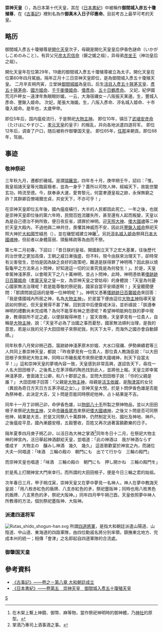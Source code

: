 {{inappropriate tone|time=2016-08-29T08:17:30+00:00}}
{{unreferenced|time=2016-08-29T08:17:30+00:00}}
{{基礎情報 天皇
| 名  =崇神天皇
| 代数=第10
| 画像=[[File:Emperor_Sujin.jpg|220px]]
| 説明=『御歴代百廿一天皇御尊影』
| 在位=崇神天皇元年1月13日 - 崇神天皇68年12月5日
| 時代=[[彌生時代|彌生時代]]
| 皇居=磯城瑞籬宮
| 幼称=
| 別名=御間城入彦五十瓊殖天皇<br />御肇國天皇<br />御真木入日子印恵命<br />所知初國御真木天皇<br />美萬貴天皇
| 陵墓=山邊道勾岡上陵
| 前任=[[開化天皇|開化天皇]]
| 繼任=[[垂仁天皇|垂仁天皇]]
| 父親=[[開化天皇|開化天皇]]
| 母親=[[伊香色謎命|伊香色謎命]]
| 皇后=[[御真津比賣命|御間城姬]]
| 妃=遠津年魚眼眼妙媛<br />尾張大海媛
| 皇子  =[[垂仁天皇|垂仁天皇]](母御間成姬)<br />彦五十狹茅命(母御間成姬)<br />國方姫命(母御間成姬)<br />[[千千衝倭姬命|千千衝倭姬命]](母御間成姬)<br />倭彥命(母御間成姬)<br />五十日鶴彥命(母御間成姬)<br />豐城入彥命(母遠津年魚眼眼妙媛)<br />八坂入彦命(母尾張大海媛)
| 皇女  =[[豐鍬入姬命|豐鍬入姬命]](母遠津年魚眼眼妙媛)<br />大入杵命(母尾張大海媛)<br />渟名城入媛命(母尾張大海媛)<br />[[十市瓊入媛命|十市瓊入媛命]](母尾張大海媛)
|出生年=开化天皇9年或10年|逝世年=崇神天皇68年12月5日}}
'''崇神天皇'''（{{jpn|j=崇神天皇|hg=すじんてんのう|rm=Sujin Tennō}}），為日本第十代天皇，其在《[[日本書紀|日本書紀]]》中被稱作'''御間城入彦五十瓊殖尊'''，在《[[古事記|古事記]]》裡則名為作'''御真木入日子印惠命'''。目前考古上最早可考的天皇。

== 略历 ==
御間城入彥五十瓊殖尊是[[開化天皇|開化天皇]]次子，母親是開化天皇皇后伊香色謎命（いかがしこめのみこと）。有异父兄[[彦太忍信命|彦太忍信命]]（磐之媛之祖），异母弟[[彦坐王|彦坐王]]（神功皇后之祖）。

開化天皇年在位第29年，19歲的御間城入彥五十瓊殖尊被立為太子。開化天皇在位第60年四月駕崩。隔年正月十三日崇神天皇即位，是為御間城入彥五十瓊殖天皇。
二月辛亥朔丙寅，立堂妹[[御間城姬|御間城姬]]為皇后。后生[[活目入彥五十狹茅天皇|活目入彥五十狹茅天皇]]、[[彥五十狹茅命|彥五十狹茅命]]、[[國方姬命|國方姬命]]、[[千千衝倭姬命|千千衝倭姬命]]、[[倭彥命|倭彥命]]、[[五十日鶴彥命|五十日鶴彥命]]。
又妃，紀伊國荒河戶畔女－遠津年魚眼眼妙媛。一云，大海宿禰女－八阪振天某邊。生，豐城入彥命、豐鍬入姬命。
次妃，尾張大海媛。生，八阪入彥命、渟名城入姬命、十市瓊入姬命。是年也，太歲甲申。

即位5年后，国内瘟疫流行，于是祭祀[[大物主神|大物主神]]。
即位10年，镇压了[[武埴安彦命|武埴安彦命]]（たけはにやすびこ、[[孝元天皇|孝元天皇]]的皇子）的叛乱，并向各地派遣四道将军。
即位12年后，调查了户口，随后被称作御肇国天皇。
即位65年，[[任那|任那]]来朝貢。即位68年，驾崩。

== 事迹 ==
=== 敬神祭祀 ===
三年秋九月，遷都於磯城。是謂[[瑞籬宮|瑞籬宮]]。四年冬十月，庚申朔壬午，詔曰：「惟，我皇祖諸天皇等光臨宸極者，豈為一身乎？蓋所以司牧人神，經綸天下，故能世闡玄功，時流至德。今，朕奉承大運，愛育黎元，何當聿遵皇祖之跡，永保無窮之祚？其群卿百僚竭爾忠貞，共安天下，不亦可乎！」

在崇神天皇即位五年後，國內瘟疫橫行，大半的人民都因此死亡。一年之後，也就是崇神天皇即位後的第六年時，民間百姓流離失所，甚至還有人起而叛變，天皇以為是自己德治不夠所致，便日夜反省，請罪於神明。迎[[天照大神|天照大神]]、[[倭大國魂神|倭大國魂]]等二神於天皇大殿內，不過他與二神共住，畏懼其神威而不安，因此託[[豐鍬入姬命|豐鍬入姬命]]祭祀天照大神於[[大和國|大和國]]笠縫邑（{{lang|ja|かさぬいむら、かさぬいのむら}}），並在磯堅城建立神籬<ref>在木架上繫上神鏡、御幣、麻等物，當作祭祀神明時的御神體，乃[[神社|神社]]的原型。</ref>。另託[[渟名城入姬命|渟名城入姬命]]祭拜[[倭大國魂神|日本大國魂神]]，但前者以身體孱弱、頭髮稀疏等為由而不祭。

第七年二月初春，下詔曰：「昔日朕的皇祖，開國創立天下之宏大基業，往後歷代的治世使之更加高偉，王朝之威日漸強盛，但不料，現今由朕來治理天下，卻時常有災害發生，恐怕是因為缺乏良好的政策吧，難道是朕得罪了神明嗎？因此朕以燒裂龜甲之方法來占卜問神，好知道這一切的災害究竟是為何發生！」。於是，天皇幸駕神淺茅原，以會晤天下之八十萬神明，並占卜問神，此時，神明憑依著[[倭跡跡日百襲姬命|倭跡跡日百襲姬命]]（[[孝靈天皇|孝靈天皇]]之皇一女，為崇神天皇之曾姑母）的身體說：「天皇為何憂心國家無法治理呢？若是能尊敬的祭祀我，國家自當平安順遂啊！」天皇聽聞便問：「那請問說這話的是哪一位神明呢？」。神明又憑著[[倭跡跡日百襲姬命|倭跡跡日百襲姬命]]來回答：「我是倭國城內所居之神，名為[[大物主神|大物主神]]」。於是當下便由這位[[大物主神|大物主神]]指導天皇該如何祭祀，但天皇覺得不甚了解，回到宮中后便齋戒沐浴，並祈禱說：「朕遵奉神明的禮數尚未完成嗎？為何不能享有神之恩德呢？希望神明能夠在朕的夢中現身，教導朕所不足之處，以便朕報得神恩！」當天夜晚，天皇夢見有一位貴人，自稱是[[大物主神|大物主神]]，說：「天皇不必為了治國之事而憂愁，國家無法順利治理，是我的意思，若是以我的兒子大田田根子來祭祀我，則天下太平，而海外之國亦會自動歸順。」

同年秋季八月癸卯朔己酉，窩跡跡神淺茅原木妙姬、大水口宿禰、伊勢麻績君等三人共同上奏崇神天皇，都說：「昨夜夢見有一位貴人，那位貴人教誨臣說：『以大田田根子來祭祀大物主神，同時以市磯長尾市來祭祀倭大國魂神，則天下自當太平！』」這和崇神天皇的夢境內容一致，天皇感到非常高興，遂詔告天下，尋找一人名大田田根子，之後馬上在茅渟縣的陶邑找到此人，並將他上報。天皇立即幸駕神淺茅原，會面諸王公卿，和八十郡部之長，並問大田田根子說：「你的父親是誰？」
大田田根子回答：「父親是[[大物主神|大物主神]]，母親是[[玉櫛媛|活玉依媛]]，是[[陶津耳|陶津耳]]的女兒（異說為奇日方天日方五茅渟祇之女）。」崇神天皇大悅，於是卜問伊香色雄是否能為祭神者，此決定大吉，又卜問是否能同時祭祀他神，占卜結果是不吉。

同年十一月丁卯朔己卯，命伊香色雄，以[[物部八十手|物部八十手]]所製之祭神物品，並以大田田根子來祭祀[[大物主神|大物主神]]，又命[[市磯長尾市|市磯長尾市]]來祭祀[[倭大國魂神|倭大國魂神]]，之後又卜問是否可同祭他神，結果是大吉，於是又同祭八十萬群神，仍然制定天社、國社及神地、神戶。之後瘟疫平息，國內漸趨安穩，五穀豐收，百姓又再次過著富饒歡樂的日子。

隔年夏季四月庚子朔乙卯，以活日為大神之掌酒<ref>掌酒乃專司上酒事酒之事。</ref>同年冬日十二月，在祭祀大物主神的神宮內，活日舉起神酒獻給天皇，並唱道：「此の神酒は　我が神酒ならず　倭成す　大物主の　釀みし神酒　幾久　幾久」
這首歌歡宴於神宮之內，而諸位大夫一同唱道：「味酒　三輪の殿の　朝門にも　出でて行かな　三輪の殿門」

而崇神天皇也唱道：「味酒　三輪の殿の　朝門にも　押し開かね　三輪の殿門を」

於是馬上打開神宮大門來幸行。而所謂的大田田根子，便是今日三輪之君的始祖。

次年春日三月，甲子朔戊寅，崇神天皇又在夢中夢見一名神人，神人在夢中教誨天皇說：「用八枚赤紅色的盾牌、八支赤紅色的矛，祭祀墨阪神；同時也用八枚黑色的盾牌、八支黑色的矛，祭祀大阪神。」同年四月甲午朔己酉，天皇依照夢中神人所教導的方法，個別祭祀墨阪神、大阪神。
=== 派遣四道将军 ===
[[File:Rutas_shido_shogun-han.svg|thumb]]
所謂[[四道將軍|四道將軍]]，是指大和朝廷派遣山陽道、山陰道、中山道、東海道的四路軍隊，由四位勳戚名將分別率領，鎮撫東北地方、完成本州的統一；相傳「會津」之名即起自四道軍隊的合流處。

=== 御肇国天皇 ===

== 參考資料 ==
* [https://web.archive.org/web/20120202043705/http://miko.org/~uraki/kuon/furu/text/kojiki/08.htm  《古事記》——卷之ㄧ第八章  大和朝廷成立]
* [http://miko.org/~uraki/kuon/furu/text/syoki/syoki05.htm 《日本書紀》——卷第五　崇神天皇　御間城入彥五十瓊殖天皇] {{Wayback|url=http://miko.org/~uraki/kuon/furu/text/syoki/syoki05.htm |date=20210801003118 }}
{{Reflist}}

{{日本天皇|[[開化天皇|開化天皇]]|[[垂仁天皇|垂仁天皇]]}}
{{日本歷代天皇}}

{{Authority control}}
[[Category:古墳時代天皇|S]]